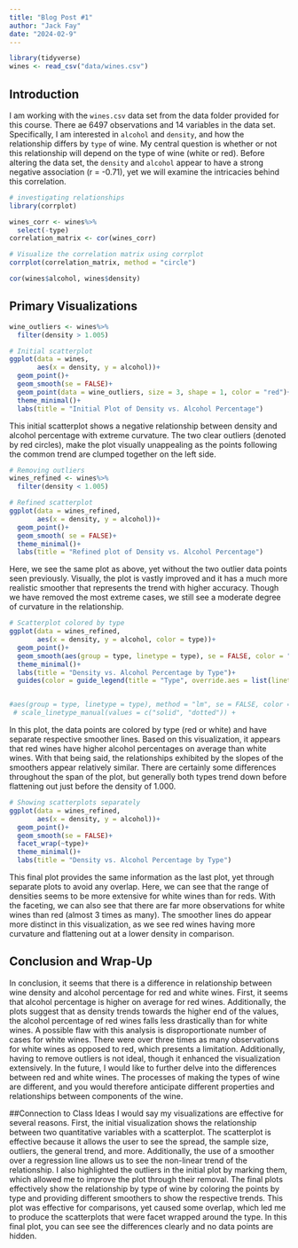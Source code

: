 ```yaml
---
title: "Blog Post #1"
author: "Jack Fay"
date: "2024-02-9"
---
```

```r
library(tidyverse)
wines <- read_csv("data/wines.csv")
```

## Introduction
I am working with the `wines.csv` data set from the data folder provided for this course. There ae 6497 observations and 14 variables in the data set. Specifically, I am interested in `alcohol` and `density`, and how the relationship differs by `type` of wine. My central question is whether or not this relationship will depend on the type of wine (white or red). Before altering the data set, the `density` and `alcohol` appear to have a strong negative association (r = -0.71), yet we will examine the intricacies behind this correlation.

```r
# investigating relationships
library(corrplot)

wines_corr <- wines%>%
  select(-type)
correlation_matrix <- cor(wines_corr)

# Visualize the correlation matrix using corrplot
corrplot(correlation_matrix, method = "circle")

cor(wines$alcohol, wines$density)
```

## Primary Visualizations
```r
wine_outliers <- wines%>%
  filter(density > 1.005)

# Initial scatterplot
ggplot(data = wines, 
       aes(x = density, y = alcohol))+
  geom_point()+
  geom_smooth(se = FALSE)+
  geom_point(data = wine_outliers, size = 3, shape = 1, color = "red")+
  theme_minimal()+
  labs(title = "Initial Plot of Density vs. Alcohol Percentage")
```
This initial scatterplot shows a negative relationship between density and alcohol percentage with extreme curvature. The two clear outliers (denoted by red circles), make the plot visually unappealing as the points following the common trend are clumped together on the left side. 

```r
# Removing outliers
wines_refined <- wines%>%
  filter(density < 1.005)

# Refined scatterplot
ggplot(data = wines_refined, 
       aes(x = density, y = alcohol))+
  geom_point()+
  geom_smooth( se = FALSE)+
  theme_minimal()+
  labs(title = "Refined plot of Density vs. Alcohol Percentage")
```
Here, we see the same plot as above, yet without the two outlier data points seen previously. Visually, the plot is vastly improved and it has a much more realistic smoother that represents the trend with higher accuracy. Though we have removed the most extreme cases, we still see a moderate degree of curvature in the relationship. 


```r
# Scatterplot colored by type 
ggplot(data = wines_refined, 
       aes(x = density, y = alcohol, color = type))+
  geom_point()+
  geom_smooth(aes(group = type, linetype = type), se = FALSE, color = "black")+
  theme_minimal()+
  labs(title = "Density vs. Alcohol Percentage by Type")+
  guides(color = guide_legend(title = "Type", override.aes = list(linetype = c("solid", "dotted"))))


#aes(group = type, linetype = type), method = "lm", se = FALSE, color = "black") +
 # scale_linetype_manual(values = c("solid", "dotted")) + 
```
In this plot, the data points are colored by type (red or white) and have separate respective smoother lines. Based on this visualization, it appears that red wines have higher alcohol percentages on average than white wines. With that being said, the relationships exhibited by the slopes of the smoothers appear relatively similar. There are certainly some differences throughout the span of the plot, but generally both types trend down before flattening out just before the density of 1.000. 


```r
# Showing scatterplots separately 
ggplot(data = wines_refined, 
       aes(x = density, y = alcohol))+
  geom_point()+
  geom_smooth(se = FALSE)+
  facet_wrap(~type)+
  theme_minimal()+
  labs(title = "Density vs. Alcohol Percentage by Type")
```
This final plot provides the same information as the last plot, yet through separate plots to avoid any overlap. Here, we can see that the range of densities seems to be more extensive for white wines than for reds. With the faceting, we can also see that there are far more observations for white wines than red (almost 3 times as many). The smoother lines do appear more distinct in this visualization, as we see red wines having more curvature and flattening out at a lower density in comparison. 


## Conclusion and Wrap-Up
In conclusion, it seems that there is a difference in relationship between wine density and alcohol percentage for red and white wines. First, it seems that alcohol percentage is higher on average for red wines. Additionally, the plots suggest that as density trends towards the higher end of the values, the alcohol percentage of red wines falls less drastically than for white wines. A possible flaw with this analysis is disproportionate number of cases for white wines. There were over three times as many observations for white wines as opposed to red, which presents a limitation. Additionally, having to remove outliers is not ideal, though it enhanced the visualization extensively. In the future, I would like to further delve into the differences between red and white wines. The processes of making the types of wine are different, and you would therefore anticipate different properties and relationships between components of the wine. 


##Connection to Class Ideas
I would say my visualizations are effective for several reasons. First, the initial visualization shows the relationship between two quantitative variables with a scatterplot. The scatterplot is effective because it allows the user to see the spread, the sample size, outliers, the general trend, and more. Additionally, the use of a smoother over a regression line allows us to see the non-linear trend of the relationship. I also highlighted the outliers in the initial plot by marking them, which allowed me to improve the plot through their removal. The final plots effectively show the relationship by type of wine by coloring the points by type and providing different smoothers to show the respective trends. This plot was effective for comparisons, yet caused some overlap, which led me to produce the scatterplots that were facet wrapped around the type. In this final plot, you can see see the differences clearly and no data points are hidden. 
